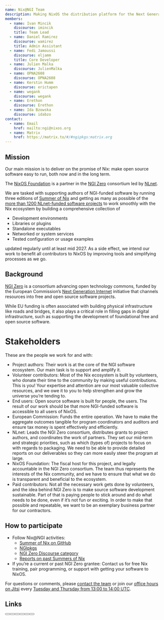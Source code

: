 ```yaml
---
name: Nix@NGI Team
description: Making NixOS the distribution platform for the Next Generation Internet
members:
  - name: Ivan Mincik
    discourse: imincik
    title: Team Lead
  - name: Daniel Ramirez
    discourse: wamirez
    title: Admin Assistant
  - name: Fedi Jamoussi
    discourse: eljamm
    title: Core Developer
  - name: Julien Malka
    discourse: JulienMalka
  - name: OPNA2608
    discourse: OPNA2608
  - name: Kerstin Humm
    discourse: erictapen
  - name: wegank
    discourse: wegank
  - name: Erethon
    discourse: Erethon
  - name: Ida Bzowska
    discourse: idabzo
contact:
  - name: Email
    href: mailto:ngi@nixos.org
  - name: Matrix
    href: https://matrix.to/#/#ngipkgs:matrix.org
---
```


## Mission

Our main mission is to deliver on the promise of Nix: make open source software easy to run, both now and in the long term.

The [NixOS Foundation](https://github.com/NixOS/foundation) is a partner in the [NGI Zero](https://www.ngi.eu/ngi-projects/ngi-zero) consortium led by [NLnet](https://nlnet.nl).

We are tasked with supporting authors of NGI-funded software by running three editions of [Summer of Nix](https://github.com/ngi-nix/summer-of-nix) and getting as many as possible of the [more than 1200 NLnet-funded software projects](https://nlnet.nl/project/) to work smoothly with the Nix ecosystem by building a comprehensive collection of

- Development environments
- Libraries or plugins
- Standalone executables
- Networked or system services
- Tested configuration or usage examples

updated regularly until at least mid 2027. As a side effect, we intend our work to benefit all contributors to NixOS by improving tools and simplifying processes as we go.

## Background

[NGI Zero](https://www.ngi.eu/ngi-projects/ngi-zero/) is a consortium advancing open technology commons, funded by the European Commission’s [Next Generation Internet](https://ngi.eu/) initiative that channels resources into free and open source software projects.

While EU funding is often associated with building physical infrastructure like roads and bridges, it also plays a critical role in filling gaps in digital infrastructure, such as supporting the development of foundational free and open source software.

# Stakeholders

These are the people we work for and with:

- Project authors: Their work is at the core of the NGI software ecosystem. Our main task is to support and amplify it.
- Volunteer contributors: Most of the Nix ecosystem is built by volunteers, who donate their time to the community by making useful contributions. This is you! Your expertise and attention are our most valuable collective resources, and we owe it to you to help strengthen and grow the universe you’re tending to.
- End users: Open source software is built for people, the users. The result of our work should be that more NGI-funded software is accessible to all users of NixOS.
- European Commission: Funds the entire operation. We have to make the aggregate outcomes tangible for program coordinators and auditors and ensure tax money is spent effectively and efficiently.
- NLnet: Leads the NGI Zero consortium, distributes grants to project authors, and coordinates the work of partners. They set our mid-term and strategic priorities, such as which (types of) projects to focus on with regards to packaging. We need to be able to provide detailed reports on our deliverables so they can more easily steer the program at large.
- NixOS Foundation: The fiscal host for this project, and legally accountable in the NGI Zero consortium. The team thus represents the interests of the Nix community, and we have to ensure that what we do is transparent and beneficial to the ecosystem.
- Paid contributors: Not all the necessary work gets done by volunteers, and the idea behind NGI Zero is to make source software development sustainable. Part of that is paying people to stick around and do what needs to be done, even if it’s not fun or exciting. In order to make that possible and repeatable, we want to be an exemplary business partner for our contractors.

## How to participate

- Follow Nix@NGI activities:
  - [Summer of Nix on GitHub](https://github.com/ngi-nix/summer-of-nix)
  - [NGIpkgs](https://github.com/ngi-nix/ngipkgs)
  - [NGI Zero Discourse category](https://discourse.nixos.org/c/dev/ngi-zero/45)
  - [Reports on past Summers of Nix](https://github.com/ngi-nix/summer-of-nix?#annual-reports)
- If you’re a current or past NGI Zero grantee: Contact us for free Nix training, pair programming, or support with getting your software to NixOS.

For questions or comments, please [contact the team](https://github.com/ngi-nix/summer-of-nix#contact) or join our [office hours on Jitsi](https://jitsi.lassul.us/ngi-nix-office-hours) every [Tuesday and Thursday from 13:00 to 14:00 UTC](https://calendar.google.com/calendar/u/0/embed?src=b9o52fobqjak8oq8lfkhg3t0qg@group.calendar.google.com).

## Links


<div class="flex flex-wrap gap-4">
  <Button
    color="semidarkblue"
    size="sm"
    href="mailto:ngi@nixos.org"
    label="Email"
  />
  <Button
    color="semidarkblue"
    size="sm"
    href="https://matrix.to/#/#ngipkgs:matrix.org"
    label="Matrix"
  />
  <Button
    color="semidarkblue"
    size="sm"
    href="https://github.com/orgs/ngi-nix/projects/8"
    label="GitHub Project board"
  />
  <Button
    color="semidarkblue"
    size="sm"
    href="https://discourse.nixos.org/c/dev/ngi-zero/45"
    label="Meeting notes"
  />
  <Button
    color="semidarkblue"
    size="sm"
    href="https://github.com/ngi-nix/ngipkgs"
    label="NGIpkgs"
  />
  <Button
    color="semidarkblue"
    size="sm"
    href="https://github.com/ngi-nix/summer-of-nix/"
    label="Summer of Nix"
  />
</div>
